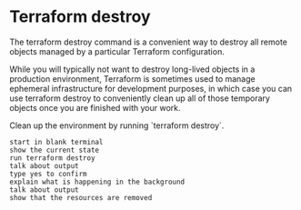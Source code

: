 # Terraform destroy

The terraform destroy command is a convenient way to destroy all remote objects managed by a particular Terraform configuration.

While you will typically not want to destroy long-lived objects in a production environment, Terraform is sometimes used to manage ephemeral infrastructure for development purposes, in which case you can use terraform destroy to conveniently clean up all of those temporary objects once you are finished with your work.

<Task id="terraform_destroy">
  Clean up the environment by running `terraform destroy`.
</Task>

```
start in blank terminal
show the current state
run terraform destroy
talk about output
type yes to confirm
explain what is happening in the background
talk about output
show that the resources are removed
```
